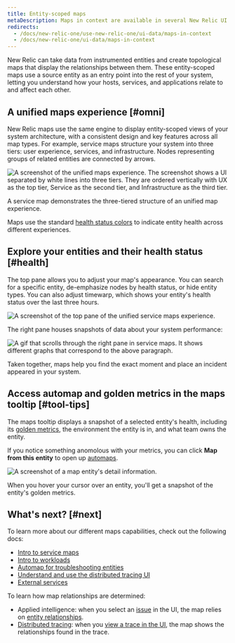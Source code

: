 ```yaml
---
title: Entity-scoped maps
metaDescription: Maps in context are available in several New Relic UI locations to show how entities relate to one another.
redirects:
  - /docs/new-relic-one/use-new-relic-one/ui-data/maps-in-context
  - /docs/new-relic-one/ui-data/maps-in-context
---
```








New Relic can take data from instrumented entities and create topological maps that display the relationships between them. These entity-scoped maps use a source entity as an entry point into the rest of your system, letting you understand how your hosts, services, and applications relate to and affect each other.

## A unified maps experience [#omni]

New Relic maps use the same engine to display entity-scoped views of your system architecture, with a consistent design and key features across all map types. For example, service maps structure your system into three tiers: user experience, services, and infrastructure. Nodes representing groups of related entities are connected by arrows.


<img 
  title="Unified service maps experience"
  alt="A screenshot of the unified maps experience. The screenshot shows a UI separated by white lines into three tiers. They are ordered vertically with UX as the top tier, Service as the second tier, and Infrastructure as the third tier."
  src={solutionsServiceMaps}
/>
<figcaption>
A service map demonstrates the three-tiered structure of an unified map experience.
</figcaption>

Maps use the standard [health status colors](/docs/alerts-applied-intelligence/new-relic-alerts/alert-conditions/view-entity-health-status-find-entities-without-alert-conditions/#colors) to indicate entity health across different experiences.

## Explore your entities and their health status [#health]

The top pane allows you to adjust your map's appearance. You can search for a specific entity, de-emphasize nodes by health status, or hide entity types. You can also adjust timewarp, which shows your entity's health status over the last three hours.

<img 
  title="Search, filter, and explore your entities"
  alt="A screenshot of the top pane of the unified service maps experience."
  src={omnimapServiceMapsTopNav}
/>

The right pane houses snapshots of data about your system performance: 

<img 
  title="Service maps right pane"
  alt="A gif that scrolls through the right pane in service maps. It shows different graphs that correspond to the above paragraph."
  src={solutionsServiceMapsRightPane}
/>

Taken together, maps help you find the exact moment and place an incident appeared in your system.

## Access automap and golden metrics in the maps tooltip [#tool-tips]

The maps tooltip displays a snapshot of a selected entity's health, including its [golden metrics](/docs/apis/nerdgraph/examples/golden-metrics-entities-nerdgraph-api-tutorial), the environment the entity is in, and what team owns the entity.

If you notice something anomolous with your metrics, you can click **Map from this entity** to open up [automaps](/docs/new-relic-solutions/new-relic-one/ui-data/automaps).

<img
  title="A map entity's detail information."
  alt="A screenshot of a map entity's detail information."
  src={solutionsAutomapTooltip}
/>
<figcaption>
  When you hover your cursor over an entity, you'll get a snapshot of the entity's golden metrics.
</figcaption>

## What's next? [#next]

To learn more about our different maps capabilities, check out the following docs:

* [Intro to service maps](/docs/new-relic-solutions/new-relic-one/ui-data/service-maps/introduction-service-maps)
* [Intro to workloads](/docs/new-relic-solutions/new-relic-one/workloads/use-workloads#maps)
* [Automap for troubleshooting entities](/docs/new-relic-solutions/new-relic-one/ui-data/automaps)
* [Understand and use the distributed tracing UI](/docs/new-relic-solutions/new-relic-one/ui-data/explore-downstream-dependencies-new-relic-one)
* [External services](/docs/apm/apm-ui-pages/monitoring/external-services/external-services-intro)

To learn how map relationships are determined: 

* Applied intelligence: when you select an [issue](/docs/alerts-applied-intelligence/applied-intelligence/incident-intelligence/use-incident-intelligence/#issue-summary) in the UI, the map relies on [entity relationships](/docs/apis/nerdgraph/examples/nerdgraph-relationships-api-tutorial).
* [Distributed tracing](/docs/distributed-tracing/concepts/introduction-distributed-tracing): when you [view a trace in the UI](/docs/distributed-tracing/ui-data/understand-use-distributed-tracing-ui#trace-map), the map shows the relationships found in the trace.
